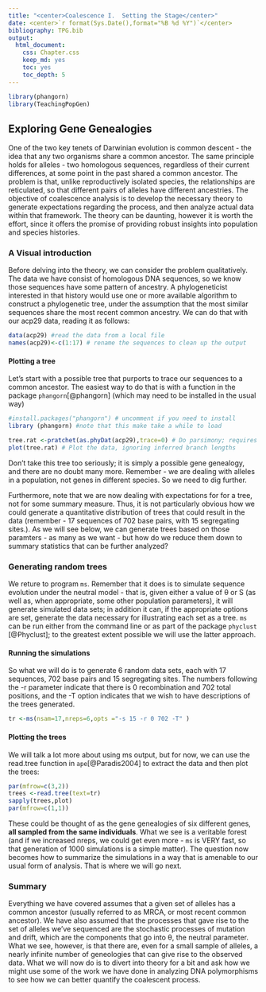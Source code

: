 ```yaml
---
title: "<center>Coalescence I.  Setting the Stage</center>"
date: <center>`r format(Sys.Date(),format="%B %d %Y")`</center>
bibliography: TPG.bib
output:
  html_document:
    css: Chapter.css
    keep_md: yes
    toc: yes
    toc_depth: 5
---
```



```r

library(phangorn)
library(TeachingPopGen)
```

## Exploring Gene Genealogies

One of the two key tenets of Darwinian evolution is common descent - the idea that any two organisms share a common ancestor.  The same principle holds for alleles - two homologous sequences, regardless of their current differences, at some point in the past shared a common ancestor.  The problem is that, unlike reproductively isolated species, the relationships are reticulated, so that different pairs of alleles have different ancestries.  The objective of coalescence analysis is to develop the necessary theory to generate expectations regarding the process, and then analyze actual data within that framework.  The theory can be daunting, however it is worth the effort, since it offers the promise of providing robust insights into population and species histories.

### A Visual introduction

Before delving into the theory, we can consider the problem qualitatively.  The data we have consist of homologous DNA sequences, so we know those sequences have some pattern of ancestry.  A phylogeneticist interested in that history would use one or more available algorithm to construct a phylogenetic tree, under the assumption that the most similar sequences share the most recent common ancestry.  We can do that with our acp29 data, reading it as follows:



```r
data(acp29) #read the data from a local file
names(acp29)<-c(1:17) # rename the sequences to clean up the output
```

#### Plotting a tree

Let's start with a possible tree that purports to trace our sequences to a common ancestor.  The easiest way to do that is with a function in the package `phangorn`[@phangorn] (which may need to be installed in the usual way)

```r
#install.packages("phangorn") # uncomment if you need to install
library (phangorn) #note that this make take a while to load
```
```r

tree.rat <-pratchet(as.phyDat(acp29),trace=0) # Do parsimony; requires conversion of data to different type of object
plot(tree.rat) # Plot the data, ignoring inferred branch lengths
```

Don't take this tree too seriously; it is simply a possible gene genealogy, and there are no doubt many more.  Remember - we are dealing with alleles in a population, not genes in different species.  So we need to dig further.

Furthermore, note that we are now dealing with expectations for for a tree, not for some summary measure.  Thus, it is not particularly obvious how we could generate a quantitative distribution of  trees that could result in the data (remember - 17 sequences of 702 base pairs, with 15 segregating sites.).  As we will see below, we can generate trees based on those paramters - as many as we want - but how do we reduce them down to summary statistics that can be further analyzed?

### Generating random trees

We reture to program `ms`.  Remember that it does is to simulate sequence evolution under the neutral model - that is, given either a value of &theta; or S (as well as, when appropriate, some other population parameters), it will generate simulated data sets; in addition it can, if the appropriate options are set, generate the data necessary for illustrating each set as a tree.  `ms` can be run either from the command line or as part of the package `phyclust` [@Phyclust]; to the greatest extent possible we will use the latter approach.

#### Running the simulations

So what we will do is to generate 6 random data sets, each with 17 sequences, 702 base pairs and 15 segregating sites. The numbers following the -r parameter indicate that there is 0 recombination and 702 total positions, and the -T option indicates that we wish to have descriptions of the trees generated.
```r
tr <-ms(nsam=17,nreps=6,opts ="-s 15 -r 0 702 -T" )
```

#### Plotting the trees

We will talk a lot more about using ms output, but for now, we can use the read.tree function in `ape`[@Paradis2004] to extract the data and then plot the trees:

```r
par(mfrow=c(3,2))
trees <-read.tree(text=tr)
sapply(trees,plot)
par(mfrow=c(1,1))
```

These could be thought of as the gene genealogies of six different genes, **all sampled from the same individuals**.  What we see is a veritable forest (and if we increased nreps, we could get even more - `ms` is VERY fast, so that generation of 1000 simulations is a simple matter).  The question now becomes how to summarize the simulations in a way that is amenable to our usual form of analysis.  That is where we will go next.

### Summary

Everything we have covered assumes that a given set of alleles has a common ancestor (usually referred to as MRCA, or most recent common ancestor).  We have also assumed that the processes that gave rise to the set of alleles we've sequenced are the stochastic processes of mutation and drift, which are the components that go into &theta;, the neutral parameter.  What we see, however, is that there are, even for a small sample of alleles, a nearly infinite number of geneologies that can give rise to the observed data.  What we will now do is to divert into theory for a bit and ask how we might use some of the work we have done in analyzing DNA polymorphisms to see how we can better quantify the coalescent process.


